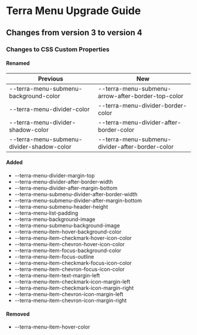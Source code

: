 
<Badge />

# Terra Menu Upgrade Guide

## Changes from version 3 to version 4

### Changes to CSS Custom Properties

#### Renamed
| Previous | New |
|-|-|
| --terra-menu-submenu-background-color | --terra-menu-submenu-arrow-after-border-top-color |
| --terra-menu-divider-color | --terra-menu-divider-border-color |
| --terra-menu-divider-shadow-color | --terra-menu-divider-after-border-color |
| --terra-menu-submenu-divider-shadow-color | --terra-menu-submenu-divider-after-border-color |

#### Added
* --terra-menu-divider-margin-top
* --terra-menu-divider-after-border-width
* --terra-menu-divider-after-margin-bottom
* --terra-menu-submenu-divider-after-border-width
* --terra-menu-submenu-divider-after-margin-bottom
* --terra-menu-submenu-header-height
* --terra-menu-list-padding
* --terra-menu-background-image
* --terra-menu-submenu-background-image
* --terra-menu-item-hover-background-color
* --terra-menu-item-checkmark-hover-icon-color
* --terra-menu-item-chevron-hover-icon-color
* --terra-menu-item-focus-background-color
* --terra-menu-item-focus-outline
* --terra-menu-item-checkmark-focus-icon-color
* --terra-menu-item-chevron-focus-icon-color
* --terra-menu-item-text-margin-left
* --terra-menu-item-checkmark-icon-margin-left
* --terra-menu-item-checkmark-icon-margin-right
* --terra-menu-item-chevron-icon-margin-left
* --terra-menu-item-chevron-icon-margin-right

#### Removed
* --terra-menu-item-hover-color
